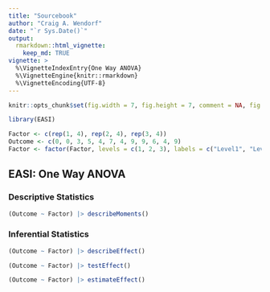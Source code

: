 ```yaml
---
title: "Sourcebook"
author: "Craig A. Wendorf"
date: "`r Sys.Date()`"
output: 
  rmarkdown::html_vignette:
    keep_md: TRUE
vignette: >
  %\VignetteIndexEntry{One Way ANOVA}
  %\VignetteEngine{knitr::rmarkdown}
  %\VignetteEncoding{UTF-8}
---
```


```r
knitr::opts_chunk$set(fig.width = 7, fig.height = 7, comment = NA, fig.path = "figures/")
```

```r
library(EASI)
```

```r
Factor <- c(rep(1, 4), rep(2, 4), rep(3, 4))
Outcome <- c(0, 0, 3, 5, 4, 7, 4, 9, 9, 6, 4, 9)
Factor <- factor(Factor, levels = c(1, 2, 3), labels = c("Level1", "Level2", "Level3"))
```

## EASI: One Way ANOVA

### Descriptive Statistics

```r
(Outcome ~ Factor) |> describeMoments()
```

### Inferential Statistics

```r
(Outcome ~ Factor) |> describeEffect()
```

```r
(Outcome ~ Factor) |> testEffect()
```

```r
(Outcome ~ Factor) |> estimateEffect()
```
